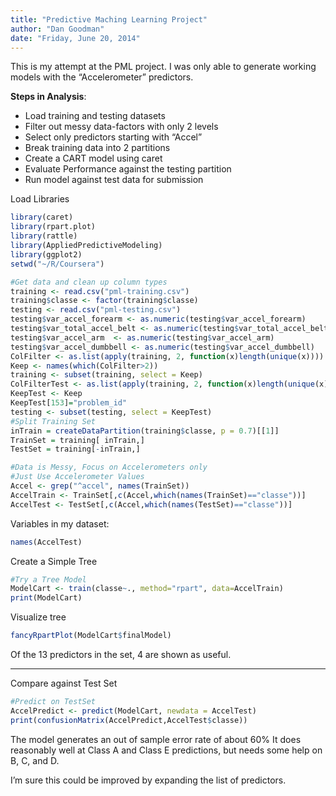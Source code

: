 ```yaml
---
title: "Predictive Maching Learning Project"
author: "Dan Goodman"
date: "Friday, June 20, 2014"
---
```


This is my attempt at the PML project.  I was only able to generate working models with the "Accelerometer" predictors.

**Steps in Analysis**:

- Load training and testing datasets
- Filter out messy data-factors with only 2 levels
- Select only predictors starting with "Accel"
- Break training data into 2 partitions
- Create a CART model using caret
- Evaluate Performance against the testing partition
- Run model against test data for submission

Load Libraries
```r

library(caret)
library(rpart.plot)
library(rattle)
library(AppliedPredictiveModeling)
library(ggplot2)
setwd("~/R/Coursera")

#Get data and clean up column types
training <- read.csv("pml-training.csv")
training$classe <- factor(training$classe)
testing <- read.csv("pml-testing.csv")
testing$var_accel_forearm <- as.numeric(testing$var_accel_forearm)
testing$var_total_accel_belt <- as.numeric(testing$var_total_accel_belt)
testing$var_accel_arm  <- as.numeric(testing$var_accel_arm)
testing$var_accel_dumbbell <- as.numeric(testing$var_accel_dumbbell)
ColFilter <- as.list(apply(training, 2, function(x)length(unique(x))))
Keep <- names(which(ColFilter>2))
training <- subset(training, select = Keep)
ColFilterTest <- as.list(apply(training, 2, function(x)length(unique(x))))
KeepTest <- Keep
KeepTest[153]="problem_id"
testing <- subset(testing, select = KeepTest)
#Split Training Set
inTrain = createDataPartition(training$classe, p = 0.7)[[1]]
TrainSet = training[ inTrain,]
TestSet = training[-inTrain,]

#Data is Messy, Focus on Accelerometers only
#Just Use Accelerometer Values
Accel <- grep("^accel", names(TrainSet))
AccelTrain <- TrainSet[,c(Accel,which(names(TrainSet)=="classe"))]
AccelTest <- TestSet[,c(Accel,which(names(TestSet)=="classe"))]


```
Variables in my dataset:
```r
names(AccelTest)

```

Create a Simple Tree
```r
#Try a Tree Model
ModelCart <- train(classe~., method="rpart", data=AccelTrain)
print(ModelCart)


```
Visualize tree
```r

fancyRpartPlot(ModelCart$finalModel)
```

Of the 13 predictors in the set, 4 are shown as useful.

-----
Compare against Test Set
```r

#Predict on TestSet
AccelPredict <- predict(ModelCart, newdata = AccelTest)
print(confusionMatrix(AccelPredict,AccelTest$classe))

```

The model generates an out of sample error rate of about 60%
It does reasonably well at Class A and Class E predictions, but needs some help on B, C, and D.

I'm sure this could be improved by expanding the list of predictors.
